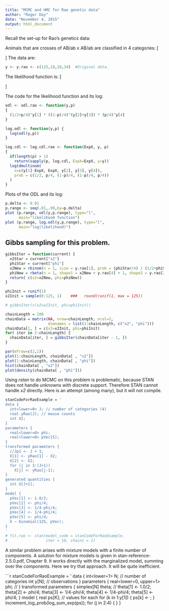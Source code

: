 ```yaml
---
title: "MCMC and HMC for Rao genetic data"
author: "Roger Day"
date: "November 4, 2015"
output: html_document
---
```


Recall the set-up for Rao's genetics data:

Animals that are crosses of AB/ab x  AB/ab are classified in 4 categories: 
\[\begin{array}{*{20}{c}}
  Y&{Genotype}&{\Pr (category|\theta )}&{\Pr (category|\pi )} \\ 
  {125}&{AB}&{(3 - 2\theta  + {\theta ^2})/4}&{\frac{1}{2} + \frac{\pi }{4}} \\ 
  {18}&{Ab}&{(2\theta  - {\theta ^2})/4}&{\frac{1}{4} - \frac{\pi }{4}} \\ 
  {20}&{aB}&{(2\theta  - {\theta ^2})/4}&{\frac{1}{4} - \frac{\pi }{4}} \\ 
  {34}&{ab}&{(1 - 2\theta  + {\theta ^2})/4}&{\frac{\pi }{4}} 
\end{array}\]
The data are:
```r
y <- y.rao <- c(125,18,20,34)  #Original data.

```

The likelihood function is:
\[\begin{gathered}
  ODL \propto [Y|\pi ] \propto {\left( {\frac{1}{2} + \frac{\pi }{4}} \right)^{{Y_1}}}{\left( {\frac{1}{4} - \frac{\pi }{4}} \right)^{{Y_2} + {Y_3}}}{\left( {\frac{\pi }{4}} \right)^{{Y_4}}}  \\
  \quad \quad \quad \quad \quad \quad  \propto \sum\limits_{{X_1} = 0}^{{Y_1}} {\frac{{n!}}{{{X_1}!{X}!{Y_2}!{Y_3}!{Y_4}!}}{{\left( {\frac{1}{2}} \right)}^{{X_1}}}{{\left( {\frac{1}{4} - \frac{\pi }{4}} \right)}^{{Y_2} + {Y_3}}}{{\left( {\frac{\pi }{4}} \right)}^{{X} + {Y_4}}}}   \\
  \quad \quad \quad \quad = \sum\limits_{{X_1} = 0}^{{Y_1}} {\frac{{n!}}{{{X_1}!{X}!{Y_2}!{Y_3}!{Y_4}!}}CDL(\pi ;{X_1},{X},{Y_2},{Y_3},{Y_4})}   \\ 
\end{gathered} \]

The code for the likelihood function and its log:
```r
odl <- odl.rao <- function(y,p)
{
  (1/2+p/4)^y[1] * ((1-p)/4)^(y[2]+y[3]) * (p/4)^y[4] 
}

log.odl <- function(y,p) {
  log(odl(y,p))
}

log.cdl <- log.cdl.rao <- function(ExpX, y, p)
{
  if(length(p) > 1)
    return(sapply(p, log.cdl, ExpX=ExpX, y=y))
  log(dmultinom(
    x=c(y[1]-ExpX, ExpX, y[2], y[3], y[4]), 
    prob = c(1/2, p/4, (1-p)/4, (1-p)/4, p/4))
  )
}

```
Plots of the ODL and its log:
```r
p.delta <- 0.01
p.range <- seq(.01,.99,by=p.delta)
plot (p.range, odl(y,p.range), type="l",
      main="likelihood function")
plot (p.range, log.odl(y,p.range), type="l",
      main="log(likelihood)")

```


## Gibbs sampling for this problem.

```r
gibbsIter = function(current) {
  x2Star = current["x2"]
  phiStar = current["phi"]
  x2New = rbinom(n = 1, size = y.rao[1], prob = (phiStar/4) / (1/2+phiStar/4))
  phiNew = rbeta(n = 1, shape1 = x2New + y.rao[4] + 1, shape2 = y.rao[2] + y.rao[3] + 1)
  return( c(x2=x2New, phi=phiNew))
}

phiInit = runif(1)
x2Init = sample(0:125, 1)    ###   round(runif(1, max = 125))

# gibbsIter(c(x2=x2Init, phi=phiInit))

chainLength = 100
chainData = matrix(NA, nrow=chainLength, ncol=2, 
                   dimnames = list(1:chainLength, c("x2", "phi")))
chainData[1, ] = c(x2=x2Init, phi=phiInit)
for( iter in 2:chainLength) {
  chainData[iter, ] = gibbsIter(chainData[iter - 1, ])
}

par(mfrow=c(2,1))
plot(1:chainLength, chainData[ , "x2"])
plot(1:chainLength, chainData[ , "phi"])
hist(chainData[ , "x2"])
plot(density(chainData[ , "phi"]))
```

Using *rstan* to do MCMC on this problem is problematic, because STAN does not handle unknowns with discrete support. Therefore STAN cannot handle *x2* directly. Here is an attempt (among many), but it will not compile.
```r
stanCodeForRaoExample = '
data {
  int<lower=0> J; // number of categories (4) 
  real yRao[J]; // mouse counts
  int X2;
}
parameters {
  real<lower=0> phi;
  real<lower=0> pVec[5];
}
transformed parameters {
  //Jp1 <- J + 1;
  X[1] <- yRao[1] - X2;
  X[2] <- X2;
  for (j in 3:(J+1))
    X[j] <- yRao[j-1];
}
generated quantities {
  int X[J+1];
}
model {
  pVec[1] <- 1.0/2;
  pVec[2] <- phi/4;
  pVec[3] <- 1/4-phi/4;
  pVec[4] <- 1/4-phi/4;
  pVec[5] <- phi/4;
  X ~ binomial(125, pVec);
}
'
# fit.rao <- stan(model_code = stanCodeForRaoExample, 
#                 iter = 10, chains = 1)

```
A similar problem arises with mixture models with a finite number of components. A solution for mixture models is given in stan-reference-2.5.0.pdf, Chapter 9. It works directly with the marginalized model, summing over the components. Here we try that approach. It will be quite inefficient.

```r
stanCodeForRaoExample = '
data {
  int<lower=1> N; // number of categories
  int y[N]; // observations
}
parameters {
  real<lower=0, upper=1> phi; // 
}
transformed parameters {
  simplex[N] theta; // 
  theta[1] <- 1.0/2;
  theta[2] <- phi/4;
  theta[3] <- 1/4-phi/4;
  theta[4] <- 1/4-phi/4;
  theta[5] <- phi/4;
}
model {
  real ps[K]; // values for each
  for (k in 1:y[1]) {
    ps[k] <- ;
  }
  increment_log_prob(log_sum_exp(ps));
  for (j in 2:4) {
  }
}


